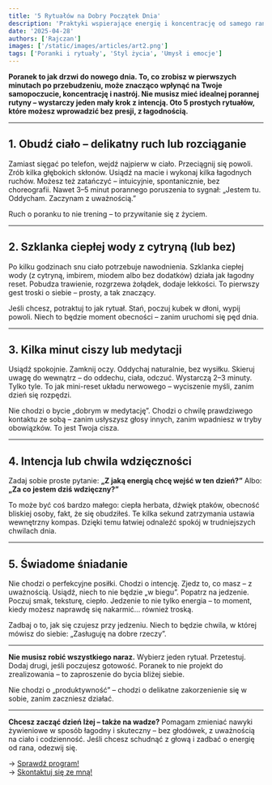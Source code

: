 ```yaml
---
title: '5 Rytuałów na Dobry Początek Dnia'
description: 'Praktyki wspierające energię i koncentrację od samego rana'
date: '2025-04-28'
authors: ['Rajczan']
images: ['/static/images/articles/art2.png']
tags: ['Poranki i rytuały', 'Styl życia', 'Umysł i emocje']
---
```


**Poranek to jak drzwi do nowego dnia. To, co zrobisz w pierwszych minutach po przebudzeniu, może znacząco wpłynąć na Twoje samopoczucie, koncentrację i nastrój. Nie musisz mieć idealnej porannej rutyny – wystarczy jeden mały krok z intencją. Oto 5 prostych rytuałów, które możesz wprowadzić bez presji, z łagodnością.**

---

## 1. Obudź ciało – delikatny ruch lub rozciąganie

Zamiast sięgać po telefon, wejdź najpierw w ciało. Przeciągnij się powoli. Zrób kilka głębokich skłonów. Usiądź na macie i wykonaj kilka łagodnych ruchów. Możesz też zatańczyć – intuicyjnie, spontanicznie, bez choreografii. Nawet 3–5 minut porannego poruszenia to sygnał: „Jestem tu. Oddycham. Zaczynam z uważnością.”

Ruch o poranku to nie trening – to przywitanie się z życiem.

---

## 2. Szklanka ciepłej wody z cytryną (lub bez)

Po kilku godzinach snu ciało potrzebuje nawodnienia. Szklanka ciepłej wody (z cytryną, imbirem, miodem albo bez dodatków) działa jak łagodny reset. Pobudza trawienie, rozgrzewa żołądek, dodaje lekkości. To pierwszy gest troski o siebie – prosty, a tak znaczący.

Jeśli chcesz, potraktuj to jak rytuał. Stań, poczuj kubek w dłoni, wypij powoli. Niech to będzie moment obecności – zanim uruchomi się pęd dnia.

---

## 3. Kilka minut ciszy lub medytacji

Usiądź spokojnie. Zamknij oczy. Oddychaj naturalnie, bez wysiłku. Skieruj uwagę do wewnątrz – do oddechu, ciała, odczuć. Wystarczą 2–3 minuty. Tylko tyle. To jak mini-reset układu nerwowego – wyciszenie myśli, zanim dzień się rozpędzi.

Nie chodzi o bycie „dobrym w medytację”. Chodzi o chwilę prawdziwego kontaktu ze sobą – zanim usłyszysz głosy innych, zanim wpadniesz w tryby obowiązków. To jest Twoja cisza.

---

## 4. Intencja lub chwila wdzięczności

Zadaj sobie proste pytanie:
**„Z jaką energią chcę wejść w ten dzień?”**
Albo: **„Za co jestem dziś wdzięczny?”**

To może być coś bardzo małego: ciepła herbata, dźwięk ptaków, obecność bliskiej osoby, fakt, że się obudziłeś. Te kilka sekund zatrzymania ustawia wewnętrzny kompas. Dzięki temu łatwiej odnaleźć spokój w trudniejszych chwilach dnia.

---

## 5. Świadome śniadanie

Nie chodzi o perfekcyjne posiłki. Chodzi o intencję. Zjedz to, co masz – z uważnością. Usiądź, niech to nie będzie „w biegu”. Popatrz na jedzenie. Poczuj smak, teksturę, ciepło. Jedzenie to nie tylko energia – to moment, kiedy możesz naprawdę się nakarmić… również troską.

Zadbaj o to, jak się czujesz przy jedzeniu. Niech to będzie chwila, w której mówisz do siebie: „Zasługuję na dobre rzeczy”.

---

**Nie musisz robić wszystkiego naraz.**
Wybierz jeden rytuał. Przetestuj. Dodaj drugi, jeśli poczujesz gotowość. Poranek to nie projekt do zrealizowania – to zaproszenie do bycia bliżej siebie.

Nie chodzi o „produktywność” – chodzi o delikatne zakorzenienie się w sobie, zanim zaczniesz działać.

---

**Chcesz zacząć dzień lżej – także na wadze?**
Pomagam zmieniać nawyki żywieniowe w sposób łagodny i skuteczny – bez głodówek, z uważnością na ciało i codzienność. Jeśli chcesz schudnąć z głową i zadbać o energię od rana, odezwij się.

→ [Sprawdź program!](/projects)<br />
→ [Skontaktuj się ze mną!](/about)
